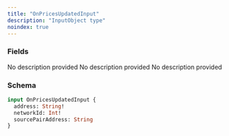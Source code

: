 ```yaml
---
title: "OnPricesUpdatedInput"
description: "InputObject type"
noindex: true
---
```


### Fields

<ResponseField name="address" type="String!" required>
  No description provided
</ResponseField>

<ResponseField name="networkId" type="Int!" required>
  No description provided
</ResponseField>

<ResponseField name="sourcePairAddress" type="String">
  No description provided
</ResponseField>

### Schema


```graphql 
input OnPricesUpdatedInput {
  address: String!
  networkId: Int!
  sourcePairAddress: String
}
```
